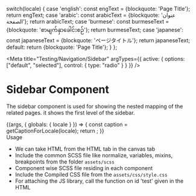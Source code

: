 
  switch(locale) {
    case 'english': const engText = {blockquote: 'Page Title'}; return engText;
    case 'arabic': const arabicText = {blockquote: 'عنوان الصفحة'}; return arabicText;
    case 'burmese': const burmeseText = {blockquote: 'စာမျက်နှာခေါင်းစဉ်'}; return burmeseText;
    case 'japanese': const japaneseText = {blockquote: 'ページタイトル'}; return japaneseText;
    default:
      return {blockquote: 'Page Title'};
  }
};

<Meta title="Testing/Navigation/Sidebar" 
  argTypes={{
    active: {
      options: ["default", "selected"],
      control: { type: "radio" }
    }
  }}
/>

<style>{`
  .subheading {
    font-weight: 700;
    font-size: 18px;
    color: #666;
    letter-spacing: 1.5px;
    line-height: 24px;
    margin-bottom: 12px;
    margin-top: 40px;
  }  
`}</style>

# Sidebar Component
The sidebar component is used for showing the nested mapping of the related pages. it shows the first level of the sidebar.

<Story name="Sidebar">
  {(args, { globals: { locale } }) => {
    const caption = getCaptionForLocale(locale);
    return <SidebarFirstLevel text={caption.blockquote} {...args}></SidebarFirstLevel>;
  }}
</Story>


<div className="subheading">Usage</div>
<ul>
<li>We can take HTML from the HTML tab in the canvas tab</li>
<li>Include the common SCSS file like normalize, variables, mixins, breakpoints from the folder <code>assets/scss</code></li>
<li>Component wise SCSS file residing in each component</li>
<li>Include the Compiled CSS file from the <code>assets/css/style.css</code></li>
<li>For attaching the JS library, call the function on id 'test' given in the HTML</li>
</ul>
